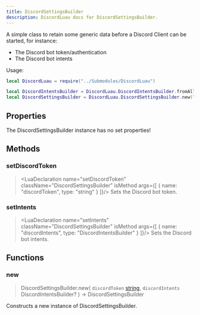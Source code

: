 ```yaml
---
title: DiscordSettingsBuilder
description: DiscordLuau docs for DiscordSettingsBuilder.
---
```

[//]: # (This file was automatically compiled through the Generator luau code under this repository)
[//]: # (if you want to edit the documentation of discord-luau, please write changes)
[//]: # (to the discord-luau repository itself, we extract the comments from discord-luau and translate)
[//]: # (them into markdown files that Nextra can interpret!)

[//]: # (----- DOCUMENT IMPORTS ----- )


[//]: # (----- DOCUMENT DESCRIPTION ----- )

A simple class to retain some generic data before a Discord Client can be started, for instance:

- The Discord bot token/authentication
- The Discord bot intents

Usage:
```lua
local DiscordLuau = require("../Submodules/DiscordLuau")

local DiscordIntentsBuilder = DiscordLuau.DiscordIntentsBuilder.fromAll()
local DiscordSettingsBuilder = DiscordLuau.DiscordSettingsBuilder.new("BOT TOKEN", DiscordIntentsBuilder)
```

[//]: # (----- DOCUMENT PROPERTIES ----- )

## Properties

The DiscordSettingsBuilder instance has no set properties!

[//]: # (----- DOCUMENT METHODS ----- )

## Methods

### setDiscordToken

> <LuaDeclaration name="setDiscordToken" className="DiscordSettingsBuilder" isMethod args={[ { name: "discordToken", type: "string" } ]}/>
Sets the Discord bot token.
### setIntents

> <LuaDeclaration name="setIntents" className="DiscordSettingsBuilder" isMethod args={[ { name: "discordIntents", type: "DiscordIntentsBuilder" } ]}/>
Sets the Discord bot intents.

[//]: # (----- DOCUMENT FUNCTIONS ----- )

## Functions

### new

> DiscordSettingsBuilder.new( `discordToken` [string](https://www.lua.org/pil/2.4.html), `discordIntents` DiscordIntentsBuilder? ) ->  DiscordSettingsBuilder 

Constructs a new instance of DiscordSettingsBuilder.

